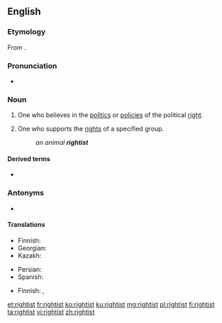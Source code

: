 ==English==

===Etymology===
From {{suffix|right|ist|lang=en}}.

===Pronunciation===
* {{IPA|/ˈɹaɪtɪst/|lang=en}}

===Noun===
{{en-noun}}

# One who believes in the [[politics]] or [[policy|policies]] of the political [[right]].
# {{lb|en|in combination}} One who supports the [[right]]s of a specified group.
#: ''an animal '''rightist'''''

====Derived terms====
* {{l|en|far-rightist}}

===Antonyms===
* {{l|en|leftist}}

====Translations====
{{trans-top|supporter of the political right}}
* Finnish: {{t+|fi|oikeistolainen}}
* Georgian: {{t|ka|მემარჯვენე|sc=Geor}}
* Kazakh: {{t|kk|оңшыл|sc=Cyrl}}
{{trans-mid}}
* Persian: {{t|fa|راست‌گرا|tr=râst-garâ}}
* Spanish: {{t+|es|derechista|m|f}}
{{trans-bottom}}

{{trans-top|supporter of the rights of a group}}
* Finnish: {{t|fi|[[oikeuksien]] [[puolustaja]]}}, {{t|fi|[[oikeus]][[aktivisti]]}}
{{trans-mid}}
{{trans-bottom}}

[[et:rightist]]
[[fr:rightist]]
[[ko:rightist]]
[[ku:rightist]]
[[mg:rightist]]
[[pl:rightist]]
[[fi:rightist]]
[[ta:rightist]]
[[vi:rightist]]
[[zh:rightist]]